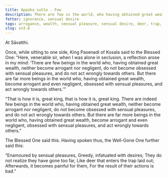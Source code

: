```yaml
---
title: Appaka sutta - Few
description: There are few in the world, who having obtained great wealth, neither become arrogant nor negligent, do not become obsessed with sensual pleasures, and do not act wrongly towards others.
fetter: ignorance, sensual desire
tags: arrogance, wealth, sensual pleasure, sensual desire, deer, trap, negligance, sn, sn1-11, sn3
slug: sn3.6
---
```


At Sāvatthi.

Once, while sitting to one side, King Pasenadi of Kosala said to the Blessed One: “Here, venerable sir, when I was alone in seclusion, a reflection arose in my mind: ‘There are few beings in the world who, having obtained great wealth, neither become arrogant nor negligent, do not become obsessed with sensual pleasures, and do not act wrongly towards others. But there are far more beings in the world who, having obtained great wealth, become arrogant and even negligent, obsessed with sensual pleasures, and act wrongly towards others.’”

“That is how it is, great king, that is how it is, great king. There are indeed few beings in the world who, having obtained great wealth, neither become arrogant nor negligent, do not become obsessed with sensual pleasures, and do not act wrongly towards others. But there are far more beings in the world who, having obtained great wealth, become arrogant and even negligent, obsessed with sensual pleasures, and act wrongly towards others.”

The Blessed One said this. Having spoken thus, the Well-Gone One further said this:

“Enamoured by sensual pleasures,
Greedy, infatuated with desires;
They do not realize they have gone too far,
Like deer that enters the trap laid out;
Afterwards, it becomes painful for them,
For the result of their actions is bad.”